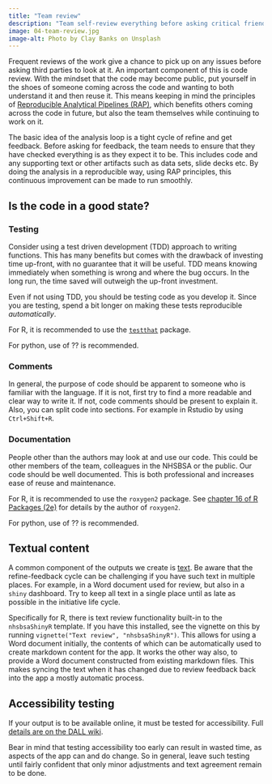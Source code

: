 ```yaml
---
title: "Team review"
description: "Team self-review everything before asking critical friend for feedback"
image: 04-team-review.jpg
image-alt: Photo by Clay Banks on Unsplash
---
```


Frequent reviews of the work give a chance to pick up on any issues before asking third parties to look at it. An important component of this is code review. With the mindset that the code may become public, put yourself in the shoes of someone coming across the code and wanting to both understand it and then reuse it. This means keeping in mind the principles of [Reproducible Analytical Pipelines (RAP)](RAP_playbook), which benefits others coming across the code in future, but also the team themselves while continuing to work on it.

The basic idea of the analysis loop is a tight cycle of refine and get feedback. Before asking for feedback, the team needs to ensure that they have checked everything is as they expect it to be. This includes code and any supporting text or other artifacts such as data sets, slide decks etc. By doing the analysis in a reproducible way, using RAP principles, this continuous improvement can be made to run smoothly.

## Is the code in a good state?

### Testing

Consider using a test driven development (TDD) approach to writing functions. This has many benefits but comes with the drawback of investing time up-front, with no guarantee that it will be useful. TDD means knowing immediately when something is wrong and where the bug occurs. In the long run, the time saved will outweigh the up-front investment.

Even if not using TDD, you should be testing code as you develop it. Since you are testing, spend a bit longer on making these tests reproducible _automatically_.

For R, it is recommended to use the [`testthat`](https://testthat.r-lib.org/reference/index.html) package.

For python, use of ?? is recommended.

### Comments

In general, the purpose of code should be apparent to someone who is familiar with the language. If it is not, first try to find a more readable and clear way to write it. If not, code comments should be present to explain it. Also, you can split code into sections. For example in Rstudio by using `Ctrl+Shift+R`.

### Documentation

People other than the authors may look at and use our code. This could be other members of the team, colleagues in the NHSBSA or the public. Our code should be well documented. This is both professional and increases ease of reuse and maintenance.

For R, it is recommended to use the `roxygen2` package. See [chapter 16 of R Packages (2e)](https://r-pkgs.org/man.html) for details by the author of `roxygen2`.

For python, use of ?? is recommended.

## Textual content

A common component of the outputs we create is [text](http://localhost:3121/guidance/analysis/analysis-steps/03-output_artifacts.html#supporting-text). Be aware that the refine-feedback cycle can be challenging if you have such text in multiple places. For example, in a Word document used for review, but also in a `shiny` dashboard. Try to keep all text in a single place until as late as possible in the initiative life cycle.

Specifically for R, there is text review functionality built-in to the `nhsbsaShinyR` template. If you have this installed, see the vignette on this by running `vignette("Text review", "nhsbsaShinyR")`. This allows for using a Word document initially, the contents of which can be automatically used to create markdown content for the app. It works the other way also, to provide a Word document constructed from existing markdown files. This makes syncing the text when it has changed due to review feedback back into the app a mostly automatic process.

## Accessibility testing

If your output is to be available online, it must be tested for accessibility. Full [details are on the DALL wiki](https://nhsbsauk.sharepoint.com/sites/InsightTeam-DataAnalyticsLearningLabDALL/_layouts/15/Doc.aspx?sourcedoc={e0ee8ea3-87db-4464-9184-8a19407544f4}&action=edit&wd=target%28Accessibility.one%7C3f35f160-5135-4f36-8e6f-39cf0c693f08%2FAccessibility%20process%7C5a74cfaf-8ed7-4991-851a-6a2e2fdf0d2f%2F%29&wdorigin=NavigationUrl).

Bear in mind that testing accessibility too early can result in wasted time, as aspects of the app can and do change. So in general, leave such testing until fairly confident that only minor adjustments and text agreement remain to be done.
